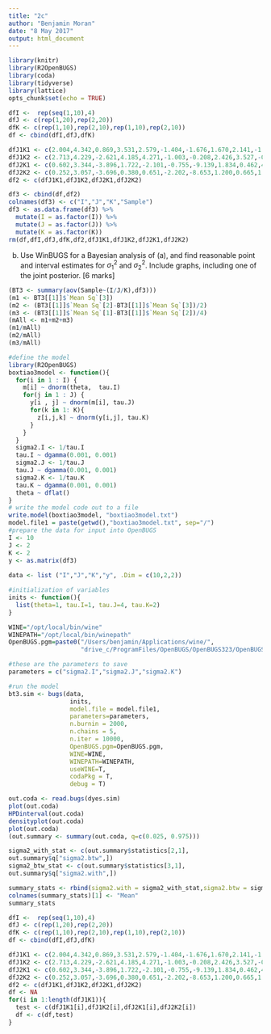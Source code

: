 ```yaml
---
title: "2c"
author: "Benjamin Moran"
date: "8 May 2017"
output: html_document
---
```


```r
library(knitr)
library(R2OpenBUGS)
library(coda)
library(tidyverse)
library(lattice)
opts_chunk$set(echo = TRUE)

dfI <-  rep(seq(1,10),4)
dfJ <- c(rep(1,20),rep(2,20))
dfK <- c(rep(1,10),rep(2,10),rep(1,10),rep(2,10))
df <- cbind(dfI,dfJ,dfK)

dfJ1K1 <- c(2.004,4.342,0.869,3.531,2.579,-1.404,-1.676,1.670,2.141,-1.229)
dfJ1K2 <- c(2.713,4.229,-2.621,4.185,4.271,-1.003,-0.208,2.426,3.527,-0.596)
dfJ2K1 <- c(0.602,3.344,-3.896,1.722,-2.101,-0.755,-9.139,1.834,0.462,4.471)
dfJ2K2 <- c(0.252,3.057,-3.696,0.380,0.651,-2.202,-8.653,1.200,0.665,1.606)
df2 <- c(dfJ1K1,dfJ1K2,dfJ2K1,dfJ2K2)

df3 <- cbind(df,df2)
colnames(df3) <- c("I","J","K","Sample")
df3 <- as.data.frame(df3) %>%
  mutate(I = as.factor(I)) %>%
  mutate(J = as.factor(J)) %>%
  mutate(K = as.factor(K))
rm(df,dfI,dfJ,dfK,df2,dfJ1K1,dfJ1K2,dfJ2K1,dfJ2K2)
```

(b)  Use WinBUGS for a Bayesian analysis of (a), and find reasonable point and interval estimates for $\sigma_1^2$ and $\sigma_2^2$. Include graphs, including one of the joint posterior. [6 marks] 

```r
(BT3 <- summary(aov(Sample~(I/J/K),df3)))
(m1 <- BT3[[1]]$`Mean Sq`[3])
(m2 <- (BT3[[1]]$`Mean Sq`[2]-BT3[[1]]$`Mean Sq`[3])/2)
(m3 <- (BT3[[1]]$`Mean Sq`[1]-BT3[[1]]$`Mean Sq`[2])/4)
(mAll <- m1+m2+m3)
(m1/mAll)
(m2/mAll)
(m3/mAll)
```


```r
#define the model
library(R2OpenBUGS)
boxtiao3model <- function(){
  for(i in 1 : I) {
    m[i] ~ dnorm(theta,  tau.I)
    for(j in 1 : J) {
      y[i , j] ~ dnorm(m[i], tau.J)
      for(k in 1: K){
        z[i,j,k] ~ dnorm(y[i,j], tau.K)
      }
    }
  }
  sigma2.I <- 1/tau.I
  tau.I ~ dgamma(0.001, 0.001)
  sigma2.J <- 1/tau.J
  tau.J ~ dgamma(0.001, 0.001)
  sigma2.K <- 1/tau.K
  tau.K ~ dgamma(0.001, 0.001)
  theta ~ dflat()
}
# write the model code out to a file
write.model(boxtiao3model, "boxtiao3model.txt")
model.file1 = paste(getwd(),"boxtiao3model.txt", sep="/")
#prepare the data for input into OpenBUGS
I <- 10
J <- 2
K <- 2
y <- as.matrix(df3)
  
data <- list ("I","J","K","y", .Dim = c(10,2,2))

#initialization of variables
inits <- function(){
  list(theta=1, tau.I=1, tau.J=4, tau.K=2)
}

WINE="/opt/local/bin/wine"
WINEPATH="/opt/local/bin/winepath"
OpenBUGS.pgm=paste0("/Users/benjamin/Applications/wine/",
                    "drive_c/ProgramFiles/OpenBUGS/OpenBUGS323/OpenBUGS.exe")

#these are the parameters to save
parameters = c("sigma2.I","sigma2.J","sigma2.K")

#run the model
bt3.sim <- bugs(data, 
                 inits, 
                 model.file = model.file1,
                 parameters=parameters,
                 n.burnin = 2000,
                 n.chains = 5, 
                 n.iter = 10000, 
                 OpenBUGS.pgm=OpenBUGS.pgm, 
                 WINE=WINE, 
                 WINEPATH=WINEPATH,
                 useWINE=T,
                 codaPkg = T,
                 debug = T)
```

```r
out.coda <- read.bugs(dyes.sim)
plot(out.coda)
HPDinterval(out.coda)
densityplot(out.coda)
plot(out.coda)
(out.summary <- summary(out.coda, q=c(0.025, 0.975)))

sigma2_with_stat <- c(out.summary$statistics[2,1],
out.summary$q["sigma2.btw",])
sigma2_btw_stat <- c(out.summary$statistics[3,1],
out.summary$q["sigma2.with",])

summary_stats <- rbind(sigma2.with = sigma2_with_stat,sigma2.btw = sigma2_btw_stat)
colnames(summary_stats)[1] <- "Mean"
summary_stats
```


```r
dfI <-  rep(seq(1,10),4)
dfJ <- c(rep(1,20),rep(2,20))
dfK <- c(rep(1,10),rep(2,10),rep(1,10),rep(2,10))
df <- cbind(dfI,dfJ,dfK)

dfJ1K1 <- c(2.004,4.342,0.869,3.531,2.579,-1.404,-1.676,1.670,2.141,-1.229)
dfJ1K2 <- c(2.713,4.229,-2.621,4.185,4.271,-1.003,-0.208,2.426,3.527,-0.596)
dfJ2K1 <- c(0.602,3.344,-3.896,1.722,-2.101,-0.755,-9.139,1.834,0.462,4.471)
dfJ2K2 <- c(0.252,3.057,-3.696,0.380,0.651,-2.202,-8.653,1.200,0.665,1.606)
df2 <- c(dfJ1K1,dfJ1K2,dfJ2K1,dfJ2K2)
df <- NA
for(i in 1:length(dfJ1K1)){
  test <- c(dfJ1K1[i],dfJ1K2[i],dfJ2K1[i],dfJ2K2[i])
  df <- c(df,test)
}
```

